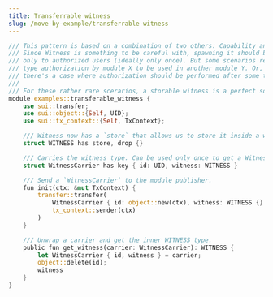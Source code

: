 ```yaml
---
title: Transferrable witness
slug: /move-by-example/transferrable-witness
---
```


```rust
/// This pattern is based on a combination of two others: Capability and a Witness.
/// Since Witness is something to be careful with, spawning it should be allowed
/// only to authorized users (ideally only once). But some scenarios require
/// type authorization by module X to be used in another module Y. Or, possibly,
/// there's a case where authorization should be performed after some time.
///
/// For these rather rare scerarios, a storable witness is a perfect solution.
module examples::transferable_witness {
    use sui::transfer;
    use sui::object::{Self, UID};
    use sui::tx_context::{Self, TxContext};

    /// Witness now has a `store` that allows us to store it inside a wrapper.
    struct WITNESS has store, drop {}

    /// Carries the witness type. Can be used only once to get a Witness.
    struct WitnessCarrier has key { id: UID, witness: WITNESS }

    /// Send a `WitnessCarrier` to the module publisher.
    fun init(ctx: &mut TxContext) {
        transfer::transfer(
            WitnessCarrier { id: object::new(ctx), witness: WITNESS {} },
            tx_context::sender(ctx)
        )
    }

    /// Unwrap a carrier and get the inner WITNESS type.
    public fun get_witness(carrier: WitnessCarrier): WITNESS {
        let WitnessCarrier { id, witness } = carrier;
        object::delete(id);
        witness
    }
}
```
